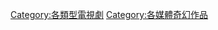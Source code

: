 {{Commonscat|Fantasy television programmes}}

[[Category:各類型電視劇|Category:各類型電視劇]]
[[Category:各媒體奇幻作品|Category:各媒體奇幻作品]]